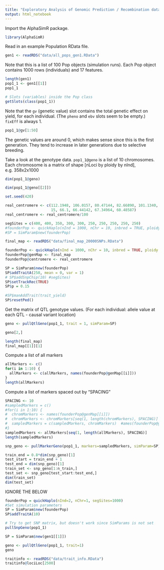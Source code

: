 ```yaml
---
title: "Exploratory Analysis of Genomic Prediction / Recombination data"
output: html_notebook
---
```


Import the AlphaSimR package.

```r
library(AlphaSimR)
```

Read in an example Population RData file.

```r
gen1 <- readRDS("data/all_pops_gen1.RData")
```

Note that this is a list of 100 Pop objects (simulation runs). Each Pop object contains 1000 rows (individuals) and 17 features.

```r
length(gen1)
pop1_1 <- gen1[[1]]
pop1_1
```

```r
# Slots (variables) inside the Pop class
getSlots(class(pop1_1))
```

Note that the `gv` (genetic value) slot contains the total genetic effect on yield, for each individual. (The `pheno` and `ebv` slots seem to be empty.) `fixEff` is always 1.


```r
pop1_1@gv[1:50]
```

The genetic values are around 0, which makes sense since this is the first generation. They tend to increase in later generations due to selective breeding.

Take a look at the genotype data. `pop1_1@geno` is a list of 10 chromosomes. Each chromosome is a matrix of shape [nLoci by ploidy by nInd], e.g. 358x2x1000
```r
dim(pop1_1@geno)
```
```r
dim(pop1_1@geno[[2]])
```
```r
set.seed(420)

real_centromere <- c(112.1948, 106.0157, 80.47144, 82.66890, 101.1340,
                     15, 66.1, 66.44142, 67.34964, 60.48587)
real_centromere <- real_centromere/100

segSites = c(400, 400, 350, 300, 300, 250, 250, 250, 250, 250)
#founderPop <- quickHaplo(nInd = 1000, nChr = 10, inbred = TRUE, ploidy = 2L, segSites = segSites)
#SP = SimParam$new(founderPop)

final_map <- readRDS("data/final_map_20000SNPs.RData")

founderPop <- quickHaplo(nInd = 1000, nChr = 10, inbred = TRUE, ploidy = 2L, segSites = segSites)
founderPop@genMap <- final_map
founderPop@centromere <- real_centromere

SP = SimParam$new(founderPop)
SP$addTraitA(250, mean = 0, var = 1)
# SP$addSnpChip(10) #segSites)
SP$setTrackRec(TRUE)
SP$p = 0.15
  
#SP$manAddTrait(trait_yield)
SP$resetPed()

```

Get the matrix of QTL genotype values. (For each individual: allele value at each QTL - causal variant location)

```r
geno <- pullQtlGeno(pop1_1, trait = 1, simParam=SP)
```

```r
geno[2,]
```

```r
length(final_map)
final_map[[1]][1]
```
Compute a list of all markers

```r
allMarkers <- c()
for(i in 1:10) {
  allMarkers <- c(allMarkers, names(founderPop@genMap[[i]]))
}
length(allMarkers)
```

Compute a list of markers spaced out by "SPACING"
```r
SPACING <- 10
#sampledMarkers = c()
#for(i in 1:10) {
#  chromMarkers <- names(founderPop@genMap[[i]])
#  chromMarkers <- chromMarkers[seq(1, length(chromMarkers), SPACING)]
#  sampledMarkers = c(sampledMarkers, chromMarkers)  #ames(founderPop@genMap[[i]]))
#}
sampledMarkers <- allMarkers[seq(1, length(allMarkers), SPACING)]
length(sampledMarkers)
```

```r
snp_geno <- pullMarkerGeno(pop1_1, markers=sampledMarkers, simParam=SP)
```

```r
train_end = 0.8*dim(snp_geno)[1]
test_start = train_end + 1
test_end = dim(snp_geno)[1]
train_set <- snp_geno[1:n_train,]
test_set <- snp_geno[test_start:test_end,]
dim(train_set)
dim(test_set)
```


IGNORE THE BELOW

```r
founderPop = quickHaplo(nInd=2, nChr=1, segSites=1000)
#Set simulation parameters
SP = SimParam$new(founderPop)
SP$addTraitA(10)

# Try to get SNP matrix, but doesn't work since SimParams is not set
pullSnpGeno(pop1_1)
```

```r
SP = SimParam$new(gen1[[1]])
```

```r
geno <- pullQtlGeno(pop1_1, trait=1)
geno
```

```r
traitinfo <- readRDS("data/trait_info.RData")
traitinfo@lociLoc[2500]
```
